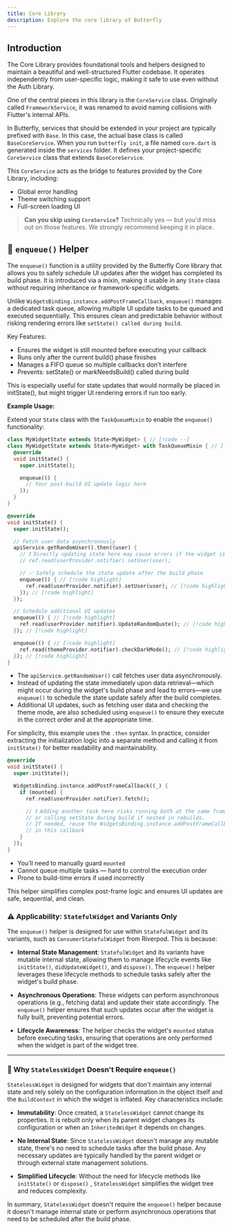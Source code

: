 ```yaml
---
title: Core Library
description: Explore the core library of Butterfly
---
```


## Introduction

The Core Library provides foundational tools and helpers designed to maintain a beautiful and
well-structured Flutter codebase. It operates independently from user-specific logic, making it safe
to use even without the Auth Library.

One of the central pieces in this library is the `CoreService` class. Originally called
`FrameworkService`, it was renamed to avoid naming collisions with Flutter's internal APIs.

In Butterfly, services that should be extended in your project are typically prefixed with `Base`.
In this case, the actual base class is called `BaseCoreService`. When you run `butterfly init`, a
file named `core.dart` is generated inside the `services` folder. It defines your project-specific
`CoreService` class that extends `BaseCoreService`.

This `CoreService` acts as the bridge to features provided by the Core Library, including:

- Global error handling
- Theme switching support
- Full-screen loading UI

> **Can you skip using `CoreService`?**
> Technically yes — but you'd miss out on those features. We strongly recommend keeping it in place.

## 🔁 `enqueue()` Helper

The `enqueue()` function is a utility provided by the Butterfly Core library that allows you to
safely schedule UI updates after the widget has completed its build phase. It is introduced via a
mixin, making it usable in any `State` class without requiring inheritance or framework-specific
widgets.

Unlike `WidgetsBinding.instance.addPostFrameCallback`, `enqueue()` manages a dedicated task queue,
allowing multiple UI update tasks to be queued and executed sequentially. This ensures clean and
predictable behavior without risking rendering errors like `setState() called during build`.

Key Features:
- Ensures the widget is still mounted before executing your callback
- Runs only after the current build() phase finishes
- Manages a FIFO queue so multiple callbacks don’t interfere
- Prevents: setState() or markNeedsBuild() called during build

This is especially useful for state updates that would normally be placed in initState(), but might
trigger UI rendering errors if run too early.

**Example Usage:**

Extend your `State` class with the `TaskQueueMixin` to enable the `enqueue()` functionality:

```dart
class MyWidgetState extends State<MyWidget> { // [!code --]
class MyWidgetState extends State<MyWidget> with TaskQueueMixin { // [!code ++]
  @override
  void initState() {
    super.initState();

    enqueue(() {
      // Your post-build UI update logic here
    });
  }
}
```


<Tabs> <TabItem label="Butterfly" value="butterfly">
```dart
@override
void initState() {
  super.initState();

  // Fetch user data asynchronously
  apiService.getRandomUser().then((user) {
    // ❗ Directly updating state here may cause errors if the widget is still building
    // ref.read(userProvider.notifier).setUser(user);

    // ✅ Safely schedule the state update after the build phase
    enqueue(() { // [!code highlight]
      ref.read(userProvider.notifier).setUser(user); // [!code highlight]
    }); // [!code highlight]
  });

  // Schedule additional UI updates
  enqueue(() { // [!code highlight]
    ref.read(userProvider.notifier).UpdateRandomQuote(); // [!code highlight]
  }); // [!code highlight]

  enqueue(() { // [!code highlight]
    ref.read(themeProvider.notifier).checkDarkMode(); // [!code highlight]
  }); // [!code highlight]
}
```
- The `apiService.getRandomUser()` call fetches user data asynchronously.
- Instead of updating the state immediately upon data retrieval—which might occur during the
widget's build phase and lead to errors—we use `enqueue()` to schedule the state update safely after
the build completes.
- Additional UI updates, such as fetching user data and checking the theme mode, are also scheduled
using `enqueue()` to ensure they execute in the correct order and at the appropriate time.

<Info> For simplicity, this example uses the `.then` syntax. In practice, consider extracting the
initialization logic into a separate method and calling it from `initState()` for better readability
and maintainability. </Info>

</TabItem> <TabItem label="Native" value="native">
```dart
@override
void initState() {
  super.initState();

  WidgetsBinding.instance.addPostFrameCallback((_) {
    if (mounted) {
      ref.read(userProvider.notifier).fetch();

      // ❗ Adding another task here risks running both at the same frame
      // or calling setState during build if nested in rebuilds.
      // If needed, reuse the WidgetsBinding.instance.addPostFrameCallback
      // in this callback
    }
  });
}
```
- You’ll need to manually guard `mounted`
- Cannot queue multiple tasks — hard to control the execution order
- Prone to build-time errors if used incorrectly
 </TabItem> </Tabs>


This helper simplifies complex post-frame logic and ensures UI updates are safe, sequential, and
clean.

### ⚠️ Applicability: `StatefulWidget` and Variants Only

The `enqueue()` helper is designed for use within `StatefulWidget` and its variants, such as
`ConsumerStatefulWidget` from Riverpod. This is because:

- **Internal State Management**: `StatefulWidget` and its variants have mutable internal state,
allowing them to manage lifecycle events like `initState()`, `didUpdateWidget()`, and `dispose()`.
The `enqueue()` helper leverages these lifecycle methods to schedule tasks safely after the widget's
build phase.

- **Asynchronous Operations**: These widgets can perform asynchronous operations (e.g.,
fetching data) and update their state accordingly. The `enqueue()` helper ensures that such updates
occur after the widget is fully built, preventing potential errors.

- **Lifecycle Awareness**: The helper checks the widget's `mounted` status before executing tasks,
ensuring that operations are only performed when the widget is part of the widget tree.

---

### 🧠 Why `StatelessWidget` Doesn't Require `enqueue()`

`StatelessWidget` is designed for widgets that don't maintain any internal state and rely solely on
the configuration information in the object itself and the `BuildContext` in which the widget is
inflated. Key characteristics include:

- **Immutability**: Once created, a `StatelessWidget` cannot change its properties. It is rebuilt
only when its parent widget changes its configuration or when an `InheritedWidget` it depends on
changes.

- **No Internal State**: Since `StatelessWidget` doesn't manage any mutable state, there's no need
to schedule tasks after the build phase. Any necessary updates are typically handled by the parent
widget or through external state management solutions.

- **Simplified Lifecycle**: Without the need for lifecycle methods like `initState()` or `dispose()`
, `StatelessWidget` simplifies the widget tree and reduces complexity.

In summary, `StatelessWidget` doesn't require the `enqueue()` helper because it doesn't manage
internal state or perform asynchronous operations that need to be scheduled after the build phase.



